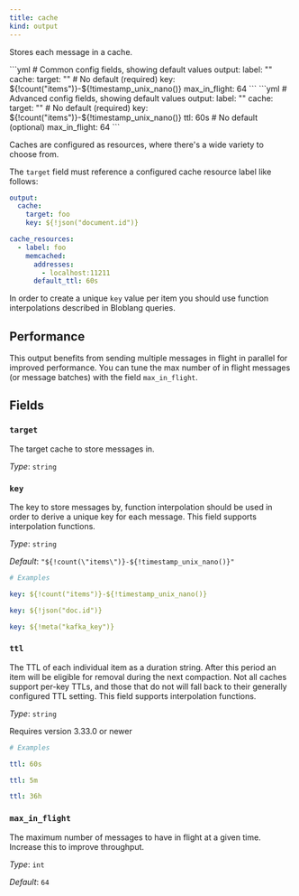 ```yaml
---
title: cache
kind: output
---
```


Stores each message in a cache.


<Tabs>
<TabItem label="Common">
```yml
# Common config fields, showing default values
output:
  label: ""
  cache:
    target: "" # No default (required)
    key: ${!count("items")}-${!timestamp_unix_nano()}
    max_in_flight: 64
```
</TabItem>
<TabItem label="Advanced">
```yml
# Advanced config fields, showing default values
output:
  label: ""
  cache:
    target: "" # No default (required)
    key: ${!count("items")}-${!timestamp_unix_nano()}
    ttl: 60s # No default (optional)
    max_in_flight: 64
```
</TabItem>
</Tabs>

Caches are configured as resources, where there's a wide variety to choose from.



The `target` field must reference a configured cache resource label like follows:

```yaml
output:
  cache:
    target: foo
    key: ${!json("document.id")}

cache_resources:
  - label: foo
    memcached:
      addresses:
        - localhost:11211
      default_ttl: 60s
```

In order to create a unique `key` value per item you should use function interpolations described in Bloblang queries.

## Performance

This output benefits from sending multiple messages in flight in parallel for improved performance. You can tune the max number of in flight messages (or message batches) with the field `max_in_flight`.

## Fields

### `target`

The target cache to store messages in.


*Type*: `string`


### `key`

The key to store messages by, function interpolation should be used in order to derive a unique key for each message.
This field supports interpolation functions.


*Type*: `string`

*Default*: `"${!count(\"items\")}-${!timestamp_unix_nano()}"`

```yml
# Examples

key: ${!count("items")}-${!timestamp_unix_nano()}

key: ${!json("doc.id")}

key: ${!meta("kafka_key")}
```

### `ttl`

The TTL of each individual item as a duration string. After this period an item will be eligible for removal during the next compaction. Not all caches support per-key TTLs, and those that do not will fall back to their generally configured TTL setting.
This field supports interpolation functions.


*Type*: `string`

Requires version 3.33.0 or newer

```yml
# Examples

ttl: 60s

ttl: 5m

ttl: 36h
```

### `max_in_flight`

The maximum number of messages to have in flight at a given time. Increase this to improve throughput.


*Type*: `int`

*Default*: `64`


